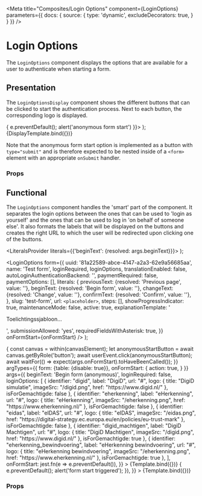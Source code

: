 


<Meta
  title="Composites/Login Options"
  component={LoginOptions}
  parameters={{
    docs: {
      source: {
        type: 'dynamic',
        excludeDecorators: true,
      }
    }
  }}
/>

# Login Options

The `LoginOptions` component displays the options that are available for a user to authenticate when starting a form.

## Presentation

The `LoginOptionsDisplay` component shows the different buttons that can be clicked to start the authentication process.
Next to each button, the corresponding logo is displayed.

  <form onSubmit={e => {
      e.preventDefault();
      alert('anonymous form start')
    }}>
    <LoginOptionsDisplay
      loginAsYourselfOptions={loginAsYourselfOptions}
      loginAsGemachtigdeOptions={loginAsGemachtigdeOptions}
    />
  </form>
);

<Canvas>
  <Story
    name="Display"
    args={{
      loginAsYourselfOptions: [
        {
          identifier: "digid",
          label: "DigiD",
          logo: {
              href: "https://www.digid.nl/",
              title: "DigiD",
              imageSrc: "/digid.png"
          },
          url: "#",
        },
        {
          identifier: "eHerkenning",
          label: "eHerkenning",
          logo: {
              href: "https://www.eherkenning.nl/",
              title: "eHerkenning",
              imageSrc: "/eherkenning.png"
          },
          url: "#",
        },
        {
          identifier: "eidas",
          label: "eIDAS",
          logo: {
              href: "https://www.eherkenning.nl/",
              title: "eIDAS",
              imageSrc: "/eidas.png"
          },
          url: "#",
        },
        {
          identifier: "anonymous",
          label: "Begin form",
        }
      ],
      loginAsGemachtigdeOptions: [{
	      identifier: "digid_machtigen",
	      label: "DigiD Machtigen",
        logo: {
            href: "https://www.digid.nl/",
            title: "DigiD Machtigen",
            imageSrc: "/digid.png"
        },
        url: "#",
      }]
    }}
  >
    {DisplayTemplate.bind({})}
  </Story>
</Canvas>

Note that the anonymous form start option is implemented as a button with `type="submit"` and is therefore
expected to be nested inside of a `<form>` element with an appropriate `onSubmit` handler.

### Props

<ArgsTable of={LoginOptionsDisplay} />

## Functional

The `LoginOptions` component handles the 'smart' part of the component. It separates the login options between
the ones that can be used to 'login as yourself' and the ones that can be used to log in 'on behalf of someone else'.
It also formats the labels that will be displayed on the buttons and creates the right URL to which the user will be
redirected upon clicking one of the buttons.

  <LiteralsProvider literals={{'beginText': {resolved: args.beginText}}}>
    <Story />
  </LiteralsProvider>
);

  <LoginOptions
    form={{
      uuid: '81a22589-abce-4147-a2a3-62e9a56685aa',
      name: 'Test form',
      loginRequired,
      loginOptions,
      translationEnabled: false,
      autoLoginAuthenticationBackend: '',
      paymentRequired: false,
      paymentOptions: [],
      literals: {
        previousText: {resolved: 'Previous page', value: ''},
        beginText: {resolved: 'Begin form', value: ''},
        changeText: {resolved: 'Change', value: ''},
        confirmText: {resolved: 'Confirm', value: ''},
      },
      slug: 'test-form',
      url: `<placeholder>`,
      steps: [],
      showProgressIndicator: true,
      maintenanceMode: false,
      active: true,
      explanationTemplate: '<p>Toelichtingssjabloon...</p>',
      submissionAllowed: 'yes',
      requiredFieldsWithAsterisk: true,
    }}
    onFormStart={onFormStart}
  />
);

<Canvas>
  <Story
    name="Functional"
    decorators={[LiteralDecorator]}
    play={async ({args, canvasElement}) => {
      const canvas = within(canvasElement);
      let anonymousStartButton = await canvas.getByRole('button');
      await userEvent.click(anonymousStartButton);
      await waitFor(() => expect(args.onFormStart).toHaveBeenCalled());
    }}
    argTypes={{
      form: {table: {disable: true}},
      onFormStart: {
        action: true,
      }
    }}
    args={{
      beginText: 'Begin form (anonymous)',
      loginRequired: false,
      loginOptions: [
        {
          identifier: "digid",
          label: "DigiD",
          url: "#",
          logo: {
            title: "DigiD simulatie",
            imageSrc: "/digid.png",
            href: "https://www.digid.nl/"
          },
          isForGemachtigde: false
        },
        {
          identifier: "eherkenning",
          label: "eHerkenning",
          url: "#",
          logo: {
            title: "eHerkenning",
            imageSrc: "/eherkenning.png",
            href: "https://www.eherkenning.nl/"
          },
          isForGemachtigde: false
        },
        {
          identifier: "eidas",
          label: "eIDAS",
          url: "#",
          logo: {
            title: "eIDAS",
            imageSrc: "/eidas.png",
            href: "https://digital-strategy.ec.europa.eu/en/policies/eu-trust-mark"
          },
          isForGemachtigde: false
        },
        {
          identifier: "digid_machtigen",
          label: "DigiD Machtigen",
          url: "#",
          logo: {
            title: "DigiD Machtigen",
            imageSrc: "/digid.png",
            href: "https://www.digid.nl/"
          },
          isForGemachtigde: true
        },
        {
          identifier: "eherkenning_bewindvoering",
          label: "eHerkenning bewindvoering",
          url: "#",
          logo: {
            title: "eHerkenning bewindvoering",
            imageSrc: "/eherkenning.png",
            href: "https://www.eherkenning.nl/"
          },
          isForGemachtigde: true
        },
      ],
      onFormStart: jest.fn(e => e.preventDefault()),
    }}
  >
    {Template.bind({})}
  </Story>
</Canvas>

<Canvas>
  <Story
    name="No \'machtigen\' options"
    decorators={[LiteralDecorator]}
    argTypes={{
      form: {table: {disable: true}},
      onFormStart: {
        action: true,
      }
    }}
    args={{
      beginText: '(anonymous)',
      loginRequired: true,
      loginOptions: [
        {
          identifier: "digid",
          label: "DigiD",
          url: "#",
          logo: {
            title: "DigiD simulatie",
            imageSrc: "/digid.png",
            href: "https://www.digid.nl/"
          },
          isForGemachtigde: false
        },
      ],
      onFormStart: jest.fn(e => {
        e.preventDefault();
        alert('form start triggered');
      }),
    }}
  >
    {Template.bind({})}
  </Story>
</Canvas>

### Props

<ArgsTable of={LoginOptions} />
